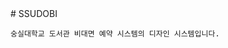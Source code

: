 
<Meta title="Configure your project" />

<div className="sb-container">
  <div className='sb-section-title'>
    # SSUDOBI

    숭실대학교 도서관 비대면 예약 시스템의 디자인 시스템입니다.

  </div>
</div>

<style>
  {`
  .sb-container {
    margin-bottom: 48px;
  }
  .sb-section-title {
    margin-bottom: 32px;
  }
  `}
</style>
